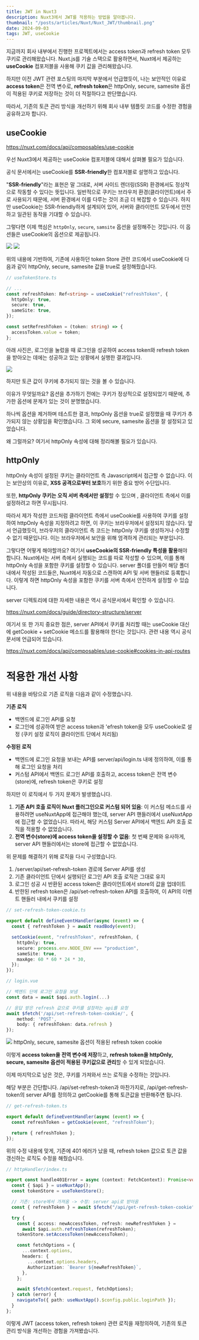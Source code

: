 ```yaml
---
title: JWT in Nuxt3
description: Nuxt3에서 JWT를 적용하는 방법을 알아봅니다.
thumbnail: "/posts/articles/Nuxt/Nuxt_JWT/thumbnail.png"
date: 2024-09-03
tags: JWT, useCookie
---
```


지금까지 회사 내부에서 진행한 프로젝트에서는 access token과 refresh token 모두 쿠키로 관리해왔습니다. Nuxt.js를 기술 스택으로 활용하면서, Nuxt에서 제공하는 **useCookie** 컴포저블을 사용해 쿠키 값을 관리해왔습니다.

하지만 이전 JWT 관련 포스팅의 마지막 부분에서 언급했듯이, 나는 보안적인 이유로 **access token**은 전역 변수로, **refresh token**은 httpOnly, secure, samesite 옵션이 적용된 쿠키로 저장하는 것이 더 적절하다고 판단했습니다.

따라서, 기존의 토큰 관리 방식을 개선하기 위해 회사 내부 템플릿 코드를 수정한 경험을 공유하고자 합니다.

## useCookie

https://nuxt.com/docs/api/composables/use-cookie

우선 Nuxt3에서 제공하는 useCookie 컴포저블에 대해서 살펴볼 필요가 있습니다.

공식 문서에서는 useCookie를 **SSR-friendly**한 컴포저블로 설명하고 있습니다.

"**SSR-friendly**"라는 표현은 말 그대로, 서버 사이드 렌더링(SSR) 환경에서도 정상적으로 작동할 수 있다는 뜻입니다. 일반적으로 쿠키는 브라우저 환경(클라이언트)에서 주로 사용되기 때문에, 서버 환경에서 이를 다루는 것이 조금 더 복잡할 수 있습니다. 하지만 useCookie는 SSR-friendly하게 설계되어 있어, 서버와 클라이언트 모두에서 안전하고 일관된 동작을 기대할 수 있습니다.

그렇다면 이제 핵심은 `httpOnly`, `secure`, `samsite` 옵션을 설정해주는 것입니다. 이 옵션들은 useCookie의 옵션으로 제공됩니다.

<img src="/posts/articles/Nuxt/Nuxt_JWT/1.png" />
<img src="/posts/articles/Nuxt/Nuxt_JWT/2.png" />

위의 내용에 기반하여, 기존에 사용하던 token Store 관련 코드에서 useCookie에 다음과 같이 httpOnly, secure, samesite 값을 true로 설정해줬습니다.

```ts
// useTokenStore.ts

// ...
const refreshToken: Ref<string> = useCookie("refreshToken", {
  httpOnly: true,
  secure: true,
  sameSite: true,
});

const setRefreshToken = (token: string) => {
  accessToken.value = token;
};
```

아래 사진은, 로그인을 눌렀을 때 로그인을 성공하여 access token와 refresh token을 받아오는 데에는 성공하고 있는 상황에서 실행한 결과입니다.

<img src="/posts/articles/Nuxt/Nuxt_JWT/3.png" />

하지만 토큰 값이 쿠키에 추가되지 않는 것을 볼 수 있습니다.

이유가 무엇일까요? 옵션을 추가하기 전에는 쿠키가 정상적으로 설정되었기 때문에, 추가한 옵션에 문제가 있는 것이 분명했습니다.

하나씩 옵션을 제거하며 테스트한 결과, httpOnly 옵션을 true로 설정했을 때 쿠키가 추가되지 않는 상황임을 확인했습니다. 그 외에 secure, samesite 옵션을 잘 설정되고 있었습니다.

왜 그럴까요? 여기서 httpOnly 속성에 대해 정리해볼 필요가 있습니다.

## httpOnly

httpOnly 속성이 설정된 쿠키는 클라이언트 측 Javascript에서 접근할 수 없습니다. 이는 보안상의 이유로, **XSS 공격으로부터 보호**하기 위한 중요 방어 수단입니다.

또한, **httpOnly 쿠키는 오직 서버 측에서만 설정**할 수 있으며 , 클라이언트 측에서 이를 설정하려고 하면 무시됩니다.

따라서 제가 작성한 코드처럼 클라이언트 측에서 useCookie를 사용하여 쿠키를 설정하여 httpOnly 속성을 지정하려고 하면, 이 쿠키는 브라우저에서 설정되지 않습니다. 앞서 언급했듯이, 브라우저의 클라이언트 측 코드는 httpOnly 쿠키를 생성하거나 수정할 수 없기 때문입니다. 이는 브라우저에서 보안을 위해 엄격하게 관리되는 부분입니다.

그렇다면 어떻게 해야할까요? 여기서 **useCookie의 SSR-friendly 특성을 활용**해야 합니다. Nuxt에서는 서버 측에서 실행되는 코드를 따로 작성할 수 있으며, 이를 통해 httpOnly 속성을 포함한 쿠키를 설정할 수 있습니다. server 폴더를 만들어 해당 폴더 내에서 작성된 코드들은, Nuxt에서 자동으로 스캔하여 API 및 서버 핸들러로 등록합니다. 이렇게 하면 httpOnly 속성을 포함한 쿠키를 서버 측에서 안전하게 설정할 수 있습니다.

server 디렉토리에 대한 자세한 내용은 역시 공식문서에서 확인할 수 있습니다.

https://nuxt.com/docs/guide/directory-structure/server

여기서 또 한 가지 중요한 점은, server API에서 쿠키를 처리할 때는 useCookie 대신에 getCookie + setCookie 메소드를 활용해야 한다는 것입니다. 관련 내용 역시 공식 문서에 언급되어 있습니다.

https://nuxt.com/docs/api/composables/use-cookie#cookies-in-api-routes

# 적용한 개선 사항

위 내용을 바탕으로 기존 로직을 다음과 같이 수정했습니다.

**기존 로직**

- 백엔드에 로그인 API를 요청
- 로그인에 성공하여 받은 access token과 'efresh token을 모두 useCookie로 설정 (쿠키 설정 로직이 클라이언트 단에서 처리됨)

**수정된 로직**

- 백엔드에 로그인 요청을 보내는 API를 server/api/login.ts 내에 정의하여, 이를 통해 로그인 요청을 처리
- 커스텀 API에서 백엔드 로그인 API를 호출하고, access token은 전역 변수(store)에, refresh token은 쿠키로 설정

하지만 이 로직에서 두 가지 문제가 발생했습니다.

1. **기존 API 호출 로직이 Nuxt 플러그인으로 커스텀 되어 있음**: 이 커스텀 메소드를 사용하려면 useNuxtApp에 접근해야 했는데, server API 핸들러에서 useNuxtApp에 접근할 수 없었습니다. 따라서, 해당 커스텀 Server API에서 백엔드 API 호출 로직을 적용할 수 없었습니다.
2. **전역 변수(store)에 access token을 설정할 수 없음**: 첫 번째 문제와 유사하게, server API 핸들러에서는 store에 접근할 수 없었습니다.

위 문제를 해결하기 위해 로직을 다시 구성했습니다.

1. /server/api/set-refresh-token 경로에 Server API를 생성
2. 기존 클라이언트 단에서 실행되던 로그인 API 호출 로직은 그대로 유지
3. 로그인 성공 시 반환된 access token은 클라이언트에서 store의 값을 업데이트
4. 반한된 refresh token은 /api/set-refresh-token API를 호출하여, 이 API의 이벤트 핸들러 내에서 쿠키를 설정

```ts
// set-refresh-token-cookie.ts

export default defineEventHandler(async (event) => {
  const { refreshToken } = await readBody(event);

  setCookie(event, "refreshToken", refreshToken, {
    httpOnly: true,
    secure: process.env.NODE_ENV === "production",
    sameSite: true,
    maxAge: 60 * 60 * 24 * 30,
  });
});
```

```ts
// login.vue

// 백엔드 단에 로그인 요청을 보냄
const data = await $api.auth.login(...)

// 응답 받은 refresh 값으로 쿠키를 설정하는 api를 요청
await $fetch('/api/set-refresh-token-cookie/', {
    method: 'POST',
    body: { refreshToken: data.refresh }
});
```

<img src="/posts/articles/Nuxt/Nuxt_JWT/4.png" />
httpOnly, secure, samesite 옵션이 적용된 refresh token cookie

이렇게 **access token을 전역 변수에 저장**하고, **refresh token을 httpOnly, secure, samesite 옵션이 적용된 쿠키값으로 관리**할 수 있게 되었습니다.

이제 마지막으로 남은 것은, 쿠키를 가져와서 쓰는 로직을 수정하는 것입니다.

해당 부분은 간단합니다. /api/set-refresh-token과 마찬가지로, /api/get-refresh-token의 server API를 정의하고 getCookie를 통해 토큰값을 반환해주면 됩니다.

```ts
// get-refresh-token.ts

export default defineEventHandler(async (event) => {
  const refreshToken = getCookie(event, "refreshToken");

  return { refreshToken };
});
```

위의 수정 내용에 맞게, 기존에 401 에러가 났을 때, refresh token 값으로 토큰 값을 갱신하는 로직도 수정을 해줬습니다.

```ts
// httpHandler/index.ts

export const handle401Error = async (context: FetchContext): Promise<void> => {
  const { $api } = useNuxtApp();
  const tokenStore = useTokenStore();

  // 기존: store에서 가져옴 -> 수정: server api로 받아옴
  const { refreshToken } = await $fetch("/api/get-refresh-token-cookie");

  try {
    const { access: newAccessToken, refresh: newRefreshToken } =
      await $api.auth.refreshToken(refreshToken);
    tokenStore.setAccessToken(newAccessToken);

    const fetchOptions = {
      ...context.options,
      headers: {
        ...context.options.headers,
        Authorization: `Bearer ${newRefreshToken}`,
      },
    };

    await $fetch(context.request, fetchOptions);
  } catch (error) {
    navigateTo({ path: useNuxtApp().$config.public.loginPath });
  }
};
```

이렇게 JWT (access token, refresh token) 관련 로직을 재정의하여, 기존의 토큰 관리 방식을 개선하는 경험을 가져봤습니다.
